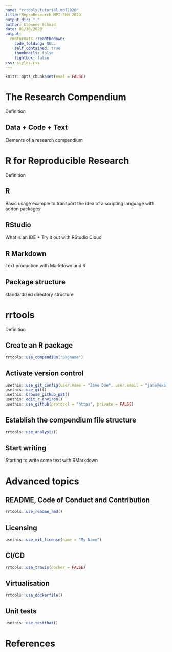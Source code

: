 ```yaml
---
name: "rrtools.tutorial.mpi2020"
title: ReproResearch MPI-SHH 2020
output_dir: "."
author: Clemens Schmid
date: 01/30/2020
output:
  rmdformats::readthedown:
    code_folding: NULL
    self_contained: true
    thumbnails: false
    lightbox: false
css: styles.css
---
```


```r
knitr::opts_chunk$set(eval = FALSE)
```

# The Research Compendium

Definition

## Data + Code + Text

Elements of a research compendium

# R for Reproducible Research

Definition

## R

Basic usage example to transport the idea of a scripting language with addon packages

## RStudio

What is an IDE + Try it out with RStudio Cloud

## R Markdown

Text production with Markdown and R

## Package structure

standardized directory structure

# rrtools

Definition

## Create an R package

```r
rrtools::use_compendium("pkgname")
```

## Activate version control

```r
usethis::use_git_config(user.name = "Jane Doe", user.email = "jane@example.com")
usethis::use_git()
usethis::browse_github_pat()
usethis::edit_r_environ()
usethis::use_github(protocol = "https", private = FALSE)
```

## Establish the compendium file structure

```r
rrtools::use_analysis()
```

## Start writing

Starting to write some text with RMarkdown

# Advanced topics

## README, Code of Conduct and Contribution

```r
rrtools::use_readme_rmd()
```

## Licensing

```r
usethis::use_mit_license(name = "My Name")
```

## CI/CD

```r
rrtools::use_travis(docker = FALSE)
```

## Virtualisation

```r
rrtools::use_dockerfile()
```

## Unit tests

```r
usethis::use_testthat()
```

# References
